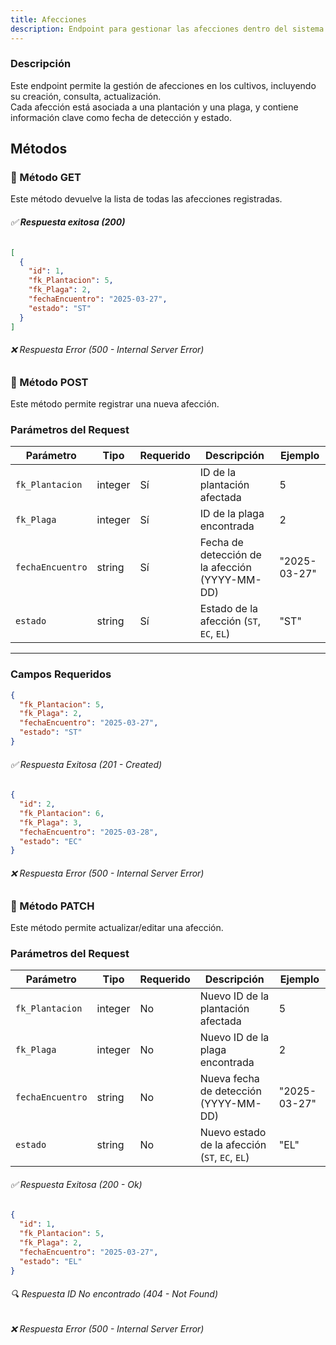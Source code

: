 ```yaml
---
title: Afecciones
description: Endpoint para gestionar las afecciones dentro del sistema AgroSoft.
---
```



### Descripción

Este endpoint permite la gestión de afecciones en los cultivos, incluyendo su creación, consulta, actualización.  
Cada afección está asociada a una plantación y una plaga, y contiene información clave como fecha de detección y estado.

## Métodos

### 🔹 Método GET

<ApiBaseBanner 
  method="GET" 
  path="/afecciones/" 
  baseUrl="http://127.0.0.1:8000"
/> 
Este método devuelve la lista de todas las afecciones registradas.  

###### ✅ **Respuesta exitosa (200)**
```json
[
  {
    "id": 1,
    "fk_Plantacion": 5,
    "fk_Plaga": 2,
    "fechaEncuentro": "2025-03-27",
    "estado": "ST"
  }
]
```
###### ❌ Respuesta Error (500 - Internal Server Error)

### 🔹 Método POST

<ApiBaseBanner 
  method="POST" 
  path="/afecciones/" 
  baseUrl="http://127.0.0.1:8000"
/>
Este método permite registrar una nueva afección.

### **Parámetros del Request** 

| Parámetro        | Tipo     | Requerido | Descripción                                         | Ejemplo         |
|-----------------|----------|-----------|-----------------------------------------------------|----------------|
| `fk_Plantacion` | integer  | Sí        | ID de la plantación afectada                        | 5              |
| `fk_Plaga`      | integer  | Sí        | ID de la plaga encontrada                          | 2              |
| `fechaEncuentro`| string   | Sí        | Fecha de detección de la afección (YYYY-MM-DD)      | "2025-03-27"   |
| `estado`        | string   | Sí        | Estado de la afección (`ST`, `EC`, `EL`)           | "ST"           |

---

### **Campos Requeridos**
```json
{
  "fk_Plantacion": 5,
  "fk_Plaga": 2,
  "fechaEncuentro": "2025-03-27",
  "estado": "ST"
}
```

###### ✅ Respuesta Exitosa (201 - Created)
```json
{
  "id": 2,
  "fk_Plantacion": 6,
  "fk_Plaga": 3,
  "fechaEncuentro": "2025-03-28",
  "estado": "EC"
}
```
###### ❌ Respuesta Error (500 - Internal Server Error)

### 🔹 Método PATCH

<ApiBaseBanner 
  method="PATCH" 
  path="/afecciones/{id}/" 
  baseUrl="http://127.0.0.1:8000"
/>

Este método permite actualizar/editar una afección.

### **Parámetros del Request**
| Parámetro        | Tipo     | Requerido | Descripción                                    | Ejemplo         |
|-----------------|----------|-----------|------------------------------------------------|----------------|
| `fk_Plantacion` | integer  | No        | Nuevo ID de la plantación afectada            | 5              |
| `fk_Plaga`      | integer  | No        | Nuevo ID de la plaga encontrada               | 2              |
| `fechaEncuentro`| string   | No        | Nueva fecha de detección (YYYY-MM-DD)         | "2025-03-27"   |
| `estado`        | string   | No        | Nuevo estado de la afección (`ST`, `EC`, `EL`)| "EL"           |

###### ✅ Respuesta Exitosa (200 - Ok)
```json
{
  "id": 1,
  "fk_Plantacion": 5,
  "fk_Plaga": 2,
  "fechaEncuentro": "2025-03-27",
  "estado": "EL"
}
```
###### 🔍 Respuesta ID No encontrado (404 - Not Found)
###### ❌ Respuesta Error (500 - Internal Server Error)


```

